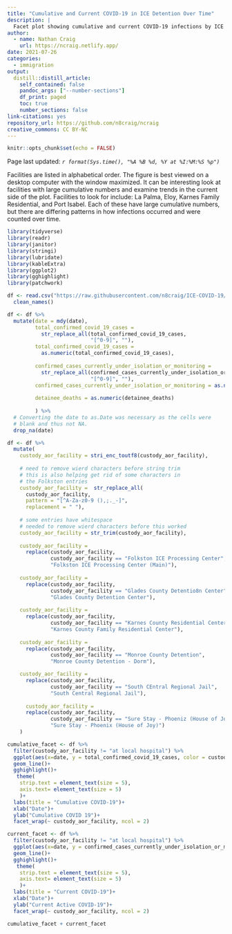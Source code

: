 ```yaml
---
title: "Cumulative and Current COVID-19 in ICE Detention Over Time"
description: |
  Facet plot showing cumulative and current COVID-19 infections by ICE Detention Facility.
author:
  - name: Nathan Craig
    url: https://ncraig.netlify.app/
date: 2021-07-26
categories:
  - immigration
output:
  distill::distill_article:
    self_contained: false
    pandoc_args: ["--number-sections"]
    df_print: paged
    toc: true
    number_sections: false
link-citations: yes
repository_url: https://github.com/n8craig/ncraig
creative_commons: CC BY-NC
---
```


```r
knitr::opts_chunk$set(echo = FALSE)
```

Page last updated: *`r format(Sys.time(), "%A %B %d, %Y at %I:%M:%S %p")`*

Facilities are listed in alphabetical order. The figure is best viewed on a desktop computer with the window maximized. It can be interesting look at facilities with large cumulative numbers and examine trends in the current side of the plot. Facilities to look for include: La Palma, Eloy, Karnes Family Residential, and Port Isabel. Each of these have large cumulative numbers, but there are differing patterns in how infections occurred and were counted over time.

```r
library(tidyverse)
library(readr)
library(janitor)
library(stringi)
library(lubridate)
library(kableExtra)
library(ggplot2)
library(gghighlight)
library(patchwork)
```

```r
df <- read.csv("https://raw.githubusercontent.com/n8craig/ICE-COVID-19/main/data/covid_by_facility.csv") %>% 
  clean_names()

```

```r
df <- df %>% 
  mutate(date = mdy(date),
         total_confirmed_covid_19_cases = 
           str_replace_all(total_confirmed_covid_19_cases, 
                           "[^0-9]", ""),
         total_confirmed_covid_19_cases =
           as.numeric(total_confirmed_covid_19_cases),
         
         confirmed_cases_currently_under_isolation_or_monitoring = 
           str_replace_all(confirmed_cases_currently_under_isolation_or_monitoring,
                           "[^0-9]", ""),
         confirmed_cases_currently_under_isolation_or_monitoring = as.numeric(confirmed_cases_currently_under_isolation_or_monitoring),
         
         detainee_deaths = as.numeric(detainee_deaths)
         
         ) %>% 
  # Converting the date to as.Date was necessary as the cells were
  # blank and thus not NA.
  drop_na(date)
```

```r
df <- df %>% 
  mutate(
    custody_aor_facility = stri_enc_toutf8(custody_aor_facility),
    
    # need to remove wierd characters before string trim
    # this is also helping get rid of some characters in 
    # the Folkston entries
    custody_aor_facility =  str_replace_all(
      custody_aor_facility,
      pattern = "[^A-Za-z0-9 (),;._-]",
      replacement = " "),
    
    # some entries have whitespace
    # needed to remove wierd characters before this worked
    custody_aor_facility = str_trim(custody_aor_facility),
    
    custody_aor_facility =
      replace(custody_aor_facility,
              custody_aor_facility == "Folkston ICE Processing Center",
              "Folkston ICE Processing Center (Main)"),
    
    custody_aor_facility =
      replace(custody_aor_facility,
              custody_aor_facility == "Glades County Detentio8n Center",
              "Glades County Detention Center"),
    
    custody_aor_facility =
      replace(custody_aor_facility,
              custody_aor_facility == "Karnes County Residential Center",
              "Karnes County Family Residential Center"),
    
    custody_aor_facility =
      replace(custody_aor_facility,
              custody_aor_facility == "Monroe County Detention",
              "Monroe County Detention - Dorm"),

    custody_aor_facility =
      replace(custody_aor_facility,
              custody_aor_facility == "South CEntral Regional Jail",
              "South Central Regional Jail"),
    
      custody_aor_facility =
      replace(custody_aor_facility,
              custody_aor_facility == "Sure Stay - Phoeniz (House of Joy)",
              "Sure Stay - Phoenix (House of Joy)")
    )
```

```r
cumulative_facet <- df %>% 
  filter(custody_aor_facility != "at local hospital") %>% 
  ggplot(aes(x=date, y = total_confirmed_covid_19_cases, color = custody_aor_facility))+
  geom_line()+
  gghighlight()+
   theme(
    strip.text = element_text(size = 5),
    axis.text= element_text(size = 5)
    )+
  labs(title = "Cumulative COVID-19")+
  xlab("Date")+
  ylab("Cumulative COVID 19")+
  facet_wrap(~ custody_aor_facility, ncol = 2)

```

```r
current_facet <- df %>% 
  filter(custody_aor_facility != "at local hospital") %>%
  ggplot(aes(x=date, y = confirmed_cases_currently_under_isolation_or_monitoring, color = custody_aor_facility))+
  geom_line()+
  gghighlight()+
   theme(
    strip.text = element_text(size = 5),
    axis.text= element_text(size = 5)
    )+
  labs(title = "Current COVID-19")+
  xlab("Date")+
  ylab("Current Active COVID-19")+
  facet_wrap(~ custody_aor_facility, ncol = 2)
```

```r
cumulative_facet + current_facet
```
